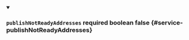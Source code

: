 
<details className="config-field" data-expandable="false" open>
<summary>

### `publishNotReadyAddresses` <span className="config-field-required" data-required="false">required</span> <span className="config-field-type">boolean</span> <span className="config-field-default">false</span> <span className="config-field-enum"></span> {#service-publishNotReadyAddresses}



</summary>



</details>
